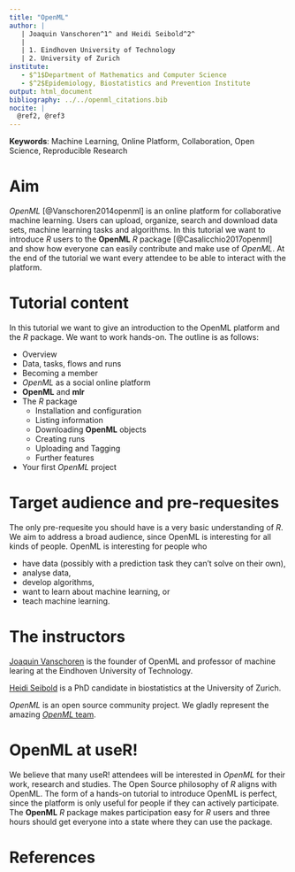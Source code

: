 ```yaml
---
title: "OpenML"
author: |
   | Joaquin Vanschoren^1^ and Heidi Seibold^2^
   |
   | 1. Eindhoven University of Technology
   | 2. University of Zurich
institute: 
   - $^1$Department of Mathematics and Computer Science
   - $^2$Epidemiology, Biostatistics and Prevention Institute
output: html_document
bibliography: ../../openml_citations.bib
nocite: | 
  @ref2, @ref3
---
```


**Keywords**: Machine Learning, Online Platform, Collaboration, Open Science, Reproducible Research

# Aim
*OpenML* [@Vanschoren2014openml] is an online platform for collaborative
machine learning. Users can upload, organize, search and download data sets,
machine learning tasks and algorithms. In this tutorial we want to introduce
*R* users to the **OpenML** *R* package [@Casalicchio2017openml] and show how
everyone can easily contribute and make use of *OpenML*. At the end of the
tutorial we want every attendee to be able to interact with the platform.

# Tutorial content
In this tutorial we want to give an introduction to the OpenML platform and the *R*
package. We want to work hands-on. The outline is as follows:

- Overview 
- Data, tasks, flows and runs
- Becoming a member
- *OpenML* as a social online platform
- **OpenML** and **mlr**
- The *R* package
    + Installation and configuration
    + Listing information
    + Downloading **OpenML** objects
    + Creating runs 
    + Uploading and Tagging
    + Further features
- Your first *OpenML* project


# Target audience and pre-requesites
The only pre-requesite you should have is a very basic understanding of *R*.  We
aim to address a broad audience, since OpenML is interesting for all kinds of
people. OpenML is interesting for people who 

- have data (possibly with a prediction task they can't solve on their own), 
- analyse data, 
- develop algorithms, 
- want to learn about machine learning, or 
- teach machine learning.


# The instructors

[Joaquin Vanschoren](http://www.win.tue.nl/~jvanscho/) is the founder of OpenML
and professor of machine learing at the Eindhoven University of Technology.

[Heidi Seibold](http://www.ebpi.uzh.ch/en/aboutus/departments/biostatistics/teambiostats/seibold.html)
is a PhD candidate in biostatistics at the University of Zurich.

*OpenML* is an open source community project. We gladly represent the amazing
[*OpenML* team](http://www.openml.org/guide#!team).


# OpenML at useR!
We believe that many useR! attendees will be interested in *OpenML* for their
work, research and studies. The Open Source philosophy of *R* aligns with 
OpenML. The form of a hands-on tutorial to introduce OpenML is perfect, since
the platform is only useful for people if they can actively participate. The
**OpenML** *R* package makes participation easy for *R* users and three hours
should get everyone into a state where they can use the package.

 <!-- - Goals/Aims/Learning objectives -->
 <!-- - Justification for running the tutorial at useR! 2017 -->
 <!-- - Description of the tutorial -->
 <!-- - Outline of the tutorial content -->
 <!-- - Pre-requisites -->
 <!-- - Potential attendees -->
 <!-- - Instructor biograph(y/ies) or link to online profile(s) -->
 <!-- - References -->
 


# References
